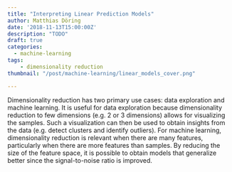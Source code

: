 ```yaml
---
title: "Interpreting Linear Prediction Models"
author: Matthias Döring
date: '2018-11-13T15:00:00Z'
description: "TODO"
draft: true
categories:
  - machine-learning
tags:
    - dimensionality reduction
thumbnail: "/post/machine-learning/linear_models_cover.png"

---
```


Dimensionality reduction has two primary use cases: data exploration and machine learning. It is useful for data exploration because dimensionality reduction to few dimensions (e.g. 2 or 3 dimensions) allows for visualizing the samples. Such a visualization can then be used to obtain insights from the data (e.g. detect clusters and identify outliers). For machine learning, dimensionality reduction is relevant when there are many features, particularly when there are more features than samples. By reducing the size of the feature space, it is possible to obtain models that generalize better since the signal-to-noise ratio is improved. 

